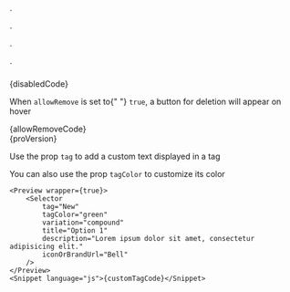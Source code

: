 
  <Selector
    isDisabled={true}
    variation="compound"
    title="Option 1"
    description="Lorem ipsum dolor sit amet, consectetur adipisicing elit."
    iconOrBrandUrl="Bell"
  />
`

  <Selector
    allowRemove={true}
    variation="compound"
    title="Option 1"
    description="Lorem ipsum dolor sit amet, consectetur adipisicing elit."
    iconOrBrandUrl="Bell"
  />
`

  <Selector
    isPro={true}
    variation="compound"
    title="Option 1"
    description="Lorem ipsum dolor sit amet, consectetur adipisicing elit."
    iconOrBrandUrl="Bell"
  />
`

  <Selector
    tag="New"
    tagColor="green"
    variation="compound"
    title="Option 1"
    description="Lorem ipsum dolor sit amet, consectetur adipisicing elit."
    iconOrBrandUrl="Bell"
  />
`

<Section
	title="Disabled"
	contained={true}
	border={true}
	style={{ paddingRight: 0, paddingLeft: 0 }}
>
	<Preview wrapper={true}>
		<Selector
			isDisabled={true}
			variation="compound"
			title="Option 1"
			description="Lorem ipsum dolor sit amet, consectetur adipisicing elit."
			iconOrBrandUrl="Bell"
		/>
	</Preview>
	<Snippet language="js">{disabledCode}</Snippet>
</Section>

<Section
	title="Allow Remove"
	contained={true}
	border={true}
	style={{ paddingRight: 0, paddingLeft: 0 }}
>
	<p>
		When <Code small={true}>allowRemove</Code> is set to{" "}
		<Code small={true}>true</Code>, a button for deletion will appear on hover
	</p>
	<Preview wrapper={true}>
		<Selector
			allowRemove={true}
			variation="compound"
			title="Option 1"
			description="Lorem ipsum dolor sit amet, consectetur adipisicing elit."
			iconOrBrandUrl="Bell"
		/>
	</Preview>
	<Snippet language="js">{allowRemoveCode}</Snippet>
</Section>

<Section
	title="Pro Version"
	contained={true}
	border={true}
	style={{ paddingRight: 0, paddingLeft: 0 }}
>
	<Preview wrapper={true}>
		<Selector
			isPro={true}
			variation="compound"
			title="Option 1"
			description="Lorem ipsum dolor sit amet, consectetur adipisicing elit."
			iconOrBrandUrl="Bell"
		/>
	</Preview>
	<Snippet language="js">{proVersion}</Snippet>
</Section>

<Section
	title="Custom Tag"
	contained={true}
	border={true}
	style={{ paddingRight: 0, paddingLeft: 0 }}
>
	<p>Use the prop <Code small={true}>tag</Code> to add a custom text displayed in a tag</p>
    <p>You can also use the prop <Code small={true}>tagColor</Code> to customize its color</p>

    <Preview wrapper={true}>
    	<Selector
            tag="New"
    		tagColor="green"
    		variation="compound"
    		title="Option 1"
    		description="Lorem ipsum dolor sit amet, consectetur adipisicing elit."
    		iconOrBrandUrl="Bell"
    	/>
    </Preview>
    <Snippet language="js">{customTagCode}</Snippet>

</Section>

